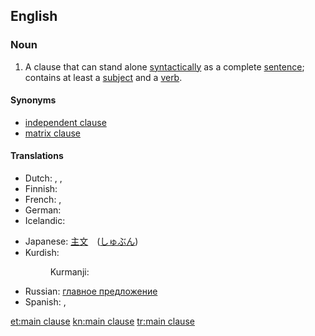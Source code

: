 ==English==

===Noun===
{{en-noun|sg=[[main]] [[clause]]}}

# {{grammar}} A clause that can stand alone [[syntactically]] as a complete [[sentence]]; contains at least a [[subject]] and a [[verb]].

====Synonyms====
* [[independent clause]]
* [[matrix clause]]

====Translations====
{{trans-top|grammar: clause that can stand alone syntactically}}
* Dutch: {{t-|nl|hoofdzin|m}}, {{t|nl|bevestigende zin|m}}, {{t|nl|enkelvoudige zin|m}}
* Finnish: {{t-|fi|päälause}}
* French: {{t|fr|phrase affirmative|f}}, {{t|fr|proposition simple|f}}
* German: {{t+|de|Hauptsatz|m}}
* Icelandic: {{t|is|aðalsetning|f}}
{{trans-mid}}
* Japanese: [[主文]]　([[しゅぶん]])
* Kurdish:
*: Kurmanji: {{t|kmr|hevoka sereke|f}}
* Russian: [[главное предложение]]
* Spanish: {{t|es|oración afirmativa|f}}, {{t|es|oración simple|f}}
{{trans-bottom}}

[[et:main clause]]
[[kn:main clause]]
[[tr:main clause]]